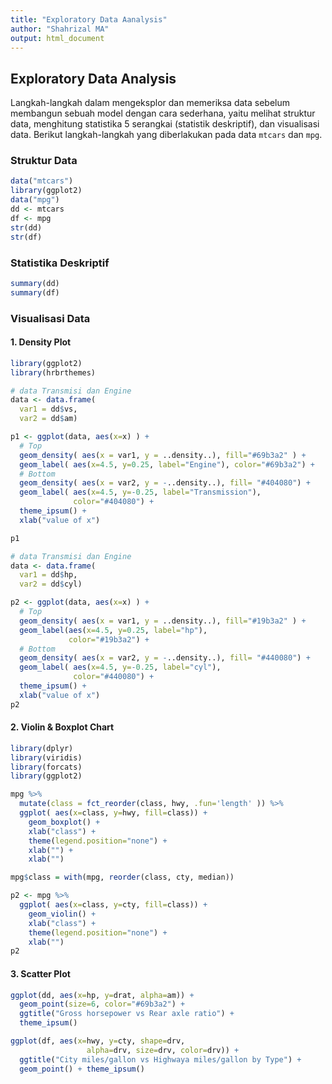 ---
title: "Exploratory Data Aanalysis"
author: "Shahrizal MA"
output: html_document
---

## Exploratory Data Analysis

Langkah-langkah dalam mengeksplor dan memeriksa data sebelum membangun sebuah model dengan cara sederhana, yaitu melihat struktur data, menghitung statistika 5 serangkai (statistik deskriptif), dan visualisasi data. Berikut langkah-langkah yang diberlakukan pada data `mtcars` dan `mpg`.

### Struktur Data

```{r strdat, include=TRUE}
data("mtcars")
library(ggplot2)
data("mpg")
dd <- mtcars
df <- mpg
str(dd)
str(df)
```

###  Statistika Deskriptif

```{r S5, include=TRUE}
summary(dd)
summary(df)
```

### Visualisasi Data

#### 1. Density Plot

```{r viz1, include=TRUE}
library(ggplot2)
library(hrbrthemes)

# data Transmisi dan Engine
data <- data.frame(
  var1 = dd$vs,
  var2 = dd$am)

p1 <- ggplot(data, aes(x=x) ) +
  # Top
  geom_density( aes(x = var1, y = ..density..), fill="#69b3a2" ) +
  geom_label( aes(x=4.5, y=0.25, label="Engine"), color="#69b3a2") +
  # Bottom
  geom_density( aes(x = var2, y = -..density..), fill= "#404080") +
  geom_label( aes(x=4.5, y=-0.25, label="Transmission"), 
              color="#404080") +
  theme_ipsum() +
  xlab("value of x")

p1

# data Transmisi dan Engine
data <- data.frame(
  var1 = dd$hp,
  var2 = dd$cyl)

p2 <- ggplot(data, aes(x=x) ) +
  # Top
  geom_density( aes(x = var1, y = ..density..), fill="#19b3a2" ) +
  geom_label(aes(x=4.5, y=0.25, label="hp"), 
             color="#19b3a2") +
  # Bottom
  geom_density( aes(x = var2, y = -..density..), fill= "#440080") +
  geom_label( aes(x=4.5, y=-0.25, label="cyl"), 
              color="#440080") +
  theme_ipsum() +
  xlab("value of x")
p2
```

#### 2. Violin & Boxplot Chart

```{r, viz2, include=TRUE}
library(dplyr)
library(viridis)
library(forcats)
library(ggplot2)

mpg %>%
  mutate(class = fct_reorder(class, hwy, .fun='length' )) %>%
  ggplot( aes(x=class, y=hwy, fill=class)) + 
    geom_boxplot() +
    xlab("class") +
    theme(legend.position="none") +
    xlab("") +
    xlab("")

mpg$class = with(mpg, reorder(class, cty, median))

p2 <- mpg %>%
  ggplot( aes(x=class, y=cty, fill=class)) + 
    geom_violin() +
    xlab("class") +
    theme(legend.position="none") +
    xlab("")
p2
```

#### 3. Scatter Plot

```{r viz3, include=TRUE}
ggplot(dd, aes(x=hp, y=drat, alpha=am)) +
  geom_point(size=6, color="#69b3a2") +
  ggtitle("Gross horsepower vs Rear axle ratio") +
  theme_ipsum()

ggplot(df, aes(x=hwy, y=cty, shape=drv, 
                 alpha=drv, size=drv, color=drv)) +
  ggtitle("City miles/gallon vs Highwaya miles/gallon by Type") +
  geom_point() + theme_ipsum()

```
